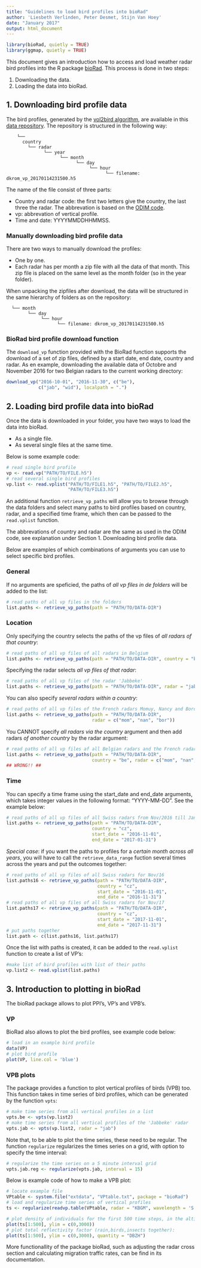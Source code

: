 ```yaml
---
title: "Guidelines to load bird profiles into bioRad"
author: 'Liesbeth Verlinden, Peter Desmet, Stijn Van Hoey'
date: "January 2017"
output: html_document
---
```


```r
library(bioRad, quietly = TRUE)
library(ggmap, quietly = TRUE)
```

This document gives an introduction how to access and load weather radar bird profiles into the R package [bioRad](https://github.com/adokter/bioRad#biorad). This process is done in two steps:

1. Downloading the data.
2. Loading the data into bioRad.

## 1. Downloading bird profile data

The bird profiles, generated by the [vol2bird algorithm](https://github.com/adokter/vol2bird#vol2bird-algorithm), are available in this [data repository](http://enram.github.io/infrastructure/). The repository is structured in the following way:
```{}
    └──
      country
        └── radar
              └── year
                    └── month
                          └── day
                               └── hour
                                     └── filename: dkrom_vp_20170114231500.h5
```

The name of the file consist of three parts:

* Country and radar code: the first two letters give the country, the last three the radar. The abbrevation is based on the [ODIM code](http://eumetnet.eu/wp-content/themes/aeron-child/observations-programme/current-activities/opera/database/OPERA_Database/index.html). 
* vp: abbrevation of vertical profile.
* Time and date: YYYYMMDDHHMMSS.

### Manually downloading bird profile data

There are two ways to manually download the profiles:

* One by one.
* Each radar has per month a zip file with all the data of that month. This zip file is placed on the same level as the month folder (so in the year folder).

When unpacking the zipfiles after download, the data will be structured in the same hierarchy of folders as on the repository: 
```{}
  └── month
        └── day
             └── hour
                   └── filename: dkrom_vp_20170114231500.h5
```

### BioRad bird profile download function

The `download_vp` function provided with the BioRad function supports the download of a set of zip files, defined by a start date, end date, country and radar. As en example, downloading the available data of Octobre and November 2016 for two Belgian radars to the current working directory:

```r
download_vp("2016-10-01", "2016-11-30", c("be"), 
            c("jab", "wid"), localpath = ".")
```

## 2. Loading bird profile data into bioRad
Once the data is downloaded in your folder, you have two ways to load the data into bioRad. 

* As a single file.
* As several single files at the same time.

Below is some example code:
```r
# read single bird profile
vp <- read.vp("PATH/TO/FILE.h5")
# read several single bird profiles
vp.list <- read.vplist("PATH/TO/FILE1.h5", "PATH/TO/FILE2.h5", 
                       "PATH/TO/FILE3.h5")
```

An additional function `retrieve_vp_paths` will allow you to browse through the data folders and select many paths to bird profiles based on country, radar, and a specified time frame, which then can be passed to the `read.vplist` function. 

The abbrevations of country and radar are the same as used in the ODIM code, see explanation under Section 1. Downloading bird profile data.

Below are examples of which combinations of arguments you can use to select specific bird profiles.

### General
If no arguments are speficied, the paths of _all vp files in de folders_ will be added to the list:
```r
# read paths of all vp files in the folders
list.paths <- retrieve_vp_paths(path = "PATH/TO/DATA-DIR")
```

### Location
Only specifying the country selects the paths of the vp files of _all radars of that country_:
```r
# read paths of all vp files of all radars in Belgium
list.paths <- retrieve_vp_paths(path = "PATH/TO/DATA-DIR", country = "be")
```

Specifying the radar selects _all vp files of that radar_:
```r
# read paths of all vp files of the radar 'Jabbeke'
list.paths <- retrieve_vp_paths(path = "PATH/TO/DATA-DIR", radar = "jab")
```

You can also specify _several radars within a country_:
```r
# read paths of all vp files of the French radars Momuy, Nancy and Bordeau
list.paths <- retrieve_vp_paths(path = "PATH/TO/DATA-DIR", 
                                radar = c("mom", "nan", "bor"))
```

You CANNOT specify _all radars via the country_ argument and then add radars _of another country_ by the radar argument:
```r
# read paths of all vp files af all Belgian radars and the French radars Momuy, Nancy and Bordeau
list.paths <- retrieve_vp_paths(path = "PATH/TO/DATA-DIR", 
                                country = "be", radar = c("mom", "nan", "bor"))
## WRONG!! ##
```


### Time
You can specify a time frame using the start_date and end_date arguments, which takes integer values in the following format: "YYYY-MM-DD". See the example below:
```r
# read paths of all vp files of all Swiss radars from Nov/2016 till Jan/2017
list.paths <- retrieve_vp_paths(path = "PATH/TO/DATA-DIR", 
                                country = "cz", 
                                start_date = "2016-11-01", 
                                end_date = "2017-01-31")
```

*Special case*: if you want the paths to profiles for a _certain month across all years_, you will have to call the `retrieve_data_range` fuction several times across the years and put the outcomes together:
```r
# read paths of all vp files of all Swiss radars for Nov/16
list.paths16 <- retrieve_vp_paths(path = "PATH/TO/DATA-DIR", 
                                  country = "cz", 
                                  start_date = "2016-11-01", 
                                  end_date = "2016-11-31")
# read paths of all vp files of all Swiss radars for Nov/17
list.paths17 <- retrieve_vp_paths(path = "PATH/TO/DATA-DIR", 
                                  country = "cz", 
                                  start_date = "2017-11-01", 
                                  end_date = "2017-11-31")
# put paths together 
list.path <- c(list.paths16, list.paths17)
```

Once the list with paths is created, it can be added to the `read.vplist` function to create a list of VP's:
```r
#make list of bird profiles with list of their paths
vp.list2 <- read.vplist(list.paths)
```


## 3. Introduction to plotting in bioRad
The bioRad package allows to plot PPI's, VP's and VPB's.

### VP
BioRad also allows to plot the bird profiles, see example code below:
```r
# load in an example bird profile
data(VP)
# plot bird profile
plot(VP, line.col = 'blue')
```

### VPB plots
The package provides a function to plot vertical profiles of birds (VPB) too. This function takes in time series of bird profiles, which can be generated by the function `vpts`:
```r
# make time series from all vertical profiles in a list
vpts.be <- vpts(vp.list2)
# make time series from all vertical profiles of the 'Jabbeke' radar
vpts.jab <- vpts(vp.list2, radar = "jab")
```

Note that, to be able to plot the time series, these need to be regular. The function `regularize` regularizes the times series on a grid, with option to specify the time interval:
```r
# regularize the time series on a 5 minute interval grid
vpts.jab.reg <- regularize(vpts.jab, interval = 15)
```

Below is example code of how to make a VPB plot:
```r
# locate example file
VPtable <- system.file("extdata", "VPtable.txt", package = "bioRad")
# load and regularize time series of vertical profiles
ts <- regularize(readvp.table(VPtable, radar = "KBGM", wavelength = 'S'))

# plot density of individuals for the first 500 time steps, in the altitude layer 0-3000 m.
plot(ts[1:500], ylim = c(0,3000))
# plot total reflectivity factor (rain,birds,insects together):
plot(ts[1:500], ylim = c(0,3000), quantity = "DBZH")
```

More functionallity of the package bioRad, such as adjusting the radar cross section and calculating migration traffic rates, can be find in its documentation.
